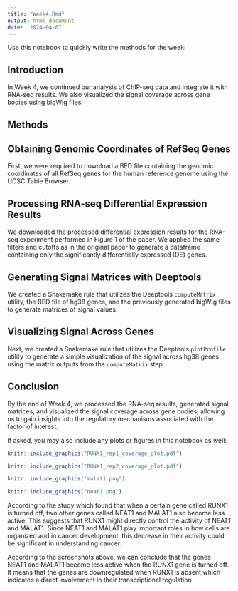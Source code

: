 ```yaml
---
title: "Week4.Rmd"
output: html_document
date: '2024-04-07'
---
```


Use this notebook to quickly write the methods for the week:

## Introduction

In Week 4, we continued our analysis of ChIP-seq data and integrate it with RNA-seq results. We also visualized 
the signal coverage across gene bodies using bigWig files.

## Methods

## Obtaining Genomic Coordinates of RefSeq Genes

First, we were required to download a BED file containing the genomic coordinates of all RefSeq genes for the human reference 
genome using the UCSC Table Browser.

## Processing RNA-seq Differential Expression Results

We downloaded the processed differential expression results for the RNA-seq experiment performed in Figure 1 of the paper.
We applied the same filters and cutoffs as in the original paper to generate a dataframe containing only the significantly 
differentially expressed (DE) genes.

## Generating Signal Matrices with Deeptools

We created a Snakemake rule that utilizes the Deeptools `computeMatrix` utility, the BED file of hg38 genes, and the 
previously generated bigWig files to generate matrices of signal values.

## Visualizing Signal Across Genes

Next, we created a Snakemake rule that utilizes the Deeptools `plotProfile` utility to generate a simple visualization 
of the signal across hg38 genes using the matrix outputs from the `computeMatrix` step.

## Conclusion

By the end of Week 4, we processed the RNA-seq results, generated signal matrices, and visualized the signal coverage 
across gene bodies, allowing us to gain insights into the regulatory mechanisms associated with the factor of interest.


If asked, you may also include any plots or figures in this notebook as well:

```r
knitr::include_graphics("RUNX1_rep1_coverage_plot.pdf")
```

```r
knitr::include_graphics("RUNX1_rep2_coverage_plot.pdf")
```

```r
knitr::include_graphics("malat1.png")
```

```r
knitr::include_graphics("neat1.png")
```

According to the study which found that when a certain gene called RUNX1 is turned off, 
two other genes called NEAT1 and MALAT1 also become less active. This suggests that RUNX1 might 
directly control the activity of NEAT1 and MALAT1. Since NEAT1 and MALAT1 play important roles in 
how cells are organized and in cancer development, this decrease in their activity could be significant 
in understanding cancer. 

According to the screenshots above, we can conclude that the genes NEAT1 and MALAT1 become less active when
the RUNX1 gene is turned off. It means that the genes are downregulated when RUNX1 is absent which indicates 
a direct involvement in their transcriptional regulation